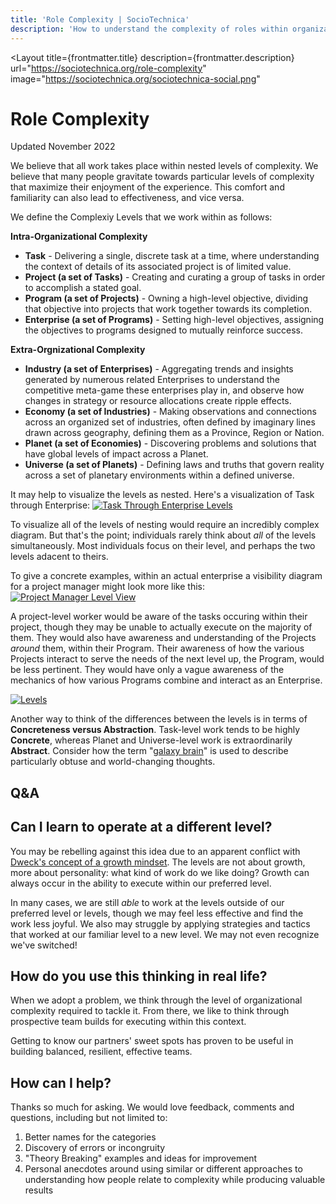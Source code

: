 ```yaml
---
title: 'Role Complexity | SocioTechnica'
description: 'How to understand the complexity of roles within organizations.'
---
```


<Layout 
  title={frontmatter.title}
  description={frontmatter.description}
  url="https://sociotechnica.org/role-complexity"
  image="https://sociotechnica.org/sociotechnica-social.png"
>

# Role Complexity

<div class="italic mb-4 text-sm text-gray-600">Updated November 2022</div>

<article class="prose">

We believe that all work takes place within nested levels of complexity. We believe that many people gravitate towards particular levels of complexity that maximize their enjoyment of the experience. This comfort and familiarity can also lead to effectiveness, and vice versa.

We define the Complexiy Levels that we work within as follows:

**Intra-Organizational Complexity**

- **Task** - Delivering a single, discrete task at a time, where understanding the context of details of its associated project is of limited value.
- **Project (a set of Tasks)** - Creating and curating a group of tasks in order to accomplish a stated goal.
- **Program (a set of Projects)** - Owning a high-level objective, dividing that objective into projects that work together towards its completion.
- **Enterprise (a set of Programs)** - Setting high-level objectives, assigning the objectives to programs designed to mutually reinforce success.

**Extra-Orgnizational Complexity**
- **Industry (a set of Enterprises)** - Aggregating trends and insights generated by numerous related Enterprises to understand the competitive meta-game these enterprises play in, and observe how changes in strategy or resource allocations create ripple effects. 
- **Economy (a set of Industries)** - Making observations and connections across an organized set of industries, often defined by imaginary lines drawn across geography, defining them as a Province, Region or Nation.
- **Planet (a set of Economies)** - Discovering problems and solutions that have global levels of impact across a Planet.
- **Universe (a set of Planets)** - Defining laws and truths that govern reality across a set of planetary environments within a defined universe.

It may help to visualize the levels as nested. Here's a visualization of Task through Enterprise: 
[![Task Through Enterprise Levels](/task-through-enterprise.png)](/task-through-enterprise.png)

To visualize all of the levels of nesting would require an incredibly complex diagram. But that's the point; individuals rarely think about _all_ of the levels simultaneously. Most individuals focus on their level, and perhaps the two levels adacent to theirs. 

To give a concrete examples, within an actual enterprise a visibility diagram for a project manager might look more like this:
[![Project Manager Level View](/pm-level-view.png)](pm-level-view.png)

A project-level worker would be aware of the tasks occuring within their project, though they may be unable to actually execute on the majority of them. They would also have awareness and understanding of the Projects _around_ them, within their Program. Their awareness of how the various Projects interact to serve the needs of the next level up, the Program, would be less pertinent. They would have only a vague awareness of the mechanics of how various Programs combine and interact as an Enterprise.

[![Levels](/level-scale.png)](/level-scale.png)

Another way to think of the differences between the levels is in terms of **Concreteness versus Abstraction**. Task-level work tends to be highly **Concrete**, whereas Planet and Universe-level work is extraordinarily **Abstract**. Consider how the term "[galaxy brain](https://knowyourmeme.com/memes/galaxy-brain)" is used to describe particularly obtuse and world-changing thoughts.



# Q&A

## Can I learn to operate at a different level?

You may be rebelling against this idea due to an apparent conflict with [Dweck's concept of a growth mindset](https://en.wikipedia.org/wiki/Mindset#Fixed_and_growth_mindset). The levels are not about growth, more about personality: what kind of work do we like doing?  Growth can always occur in the ability to execute within our preferred level.

In many cases, we are still _able_ to work at the levels outside of our preferred level or levels, though we may feel less effective and find the work less joyful. We also may struggle by applying strategies and tactics that worked at our familiar level to a new level. We may not even recognize we've switched!

## How do you use this thinking in real life?

When we adopt a problem, we think through the level of organizational complexity required to tackle it. From there, we like to think through prospective team builds for executing within this context.

Getting to know our partners' sweet spots has proven to be useful in building balanced, resilient, effective teams.

## How can I help?

Thanks so much for asking. We would love feedback, comments and questions, including but not limited to:

1. Better names for the categories
2. Discovery of errors or incongruity
3. "Theory Breaking" examples and ideas for improvement
4. Personal anecdotes around using similar or different approaches to understanding how people relate to complexity while producing valuable results

</article>

</Layout>